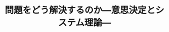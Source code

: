 ﻿---
title: "問題をどう解決するのか―意思決定とシステム理論―"
category: "環境・社会理工学院"
vol: 9
interviewee: "木嶋 恭一 "
url: ""
tags: []
pdf: "9-1.pdf"
career: ""
preface: "------------"
---
